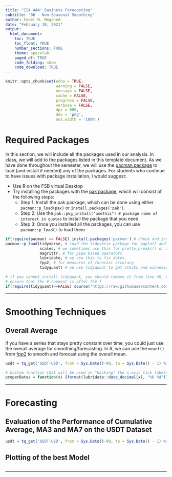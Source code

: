 ```yaml
---
title: "ISA 444: Business Forecasting"
subtitle: "06 - Non-Seasonal Smoothing"
author: Fadel M. Megahed
date: "February 10, 2021"
output: 
  html_document:
    toc: TRUE
    toc_float: TRUE
    number_sections: TRUE
    theme: spacelab
    paged_df: TRUE
    code_folding: show
    code_download: TRUE
---
```


```r
knitr::opts_chunk$set(echo = TRUE,
                      warning = FALSE,
                      message = FALSE,
                      cache = FALSE,
                      progress = FALSE, 
                      verbose = FALSE,
                      dpi = 600,
                      dev = 'png',
                      out.width = '100%')
```

# Required Packages
In this section, we will include all the packages used in our analysis. In class, we will add to the packages listed in this template document. As we have done throughout the semester, we will use the [pacman package](https://cran.r-project.org/web/packages/pacman/pacman.pdf) to load (and install if needed) any of the packages. For students who continue to have issues with package installation, I would suggest:  

  - Use R on the FSB virtual Desktop  
  - Try installing the packages with the [pak package](https://github.com/r-lib/pak), which will consist of the following steps:  
    - Step 1: Install the pak package, which can be done using either `pacman::p_load(pax)` or `install.packages('pak')`.  
    - Step 2: Use the `pak::pkg_install("usethis") # package name of interest in quotes` to install the package that you need.  
    - Step 3: Once you installed all the packages, you can use `pacman::p_load()` to load them

```r
if(require(pacman) == FALSE) install.packages('pacman') # check and install pacman if needed
pacman::p_load(tidyverse, # load the tidyverse package for ggplot2 and dplyr functions
               scales, # we sometimes use this for pretty_breaks() or the commas() with ggplot2
               magrittr, # for pipe based operators
               lubridate, # we use this to fix dates,
               fpp2, # for measures of forecast accuracy
               tidyquant) # we use tidyquant to get stocks and economic data

# if you cannot install tidyquant, you should remove it from line 46, remove the comma in line 45 and
# ensure that the # comment is after the )
if(require(tidyquant)==FALSE) source('https://raw.githubusercontent.com/fmegahed/businessForecasting/master/custom_functions/tq_get.R')

```

---

# Smoothing Techniques

## Overall Average

If you have a series that stays pretty constant over time, you could just use the overall average for smoothing/forecasting. In R, we can use the `meanf()` from [fpp2](https://cran.r-project.org/web/packages/fpp2/index.html) to smooth and forecast using the overall mean.

```r
usdt = tq_get('USDT-USD', from = Sys.Date()-90, to = Sys.Date() - 1) %>% select(date, adjusted) 

# Custom function that will be used in "hacking" the x-axis tick labels
properDates = function(x) {format(lubridate::date_decimal(x), "%b %d")}

```

---

# Forecasting

## Evaluation of the Performance of Cumulative Average, MA3 and MA7 on the USDT Dataset

```r
usdt = tq_get('USDT-USD', from = Sys.Date()-90, to = Sys.Date() - 1) %>% select(date, adjusted) 

```


## Plotting of the best Model

```r


```






---
